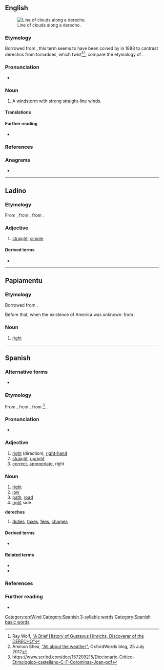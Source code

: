 ==English==
[[File:DangerousShelfCloud.jpg|thumb|Line of clouds along a derecho.]]

===Etymology===
Borrowed from {{bor|en|es|derecho||straight}}, this term seems to have been coined by {{w|Gustavus Detlef Hinrichs}} in 1888 to contrast derechos from tornadoes, which twist<ref>Ray Wolf, [http://www.crh.noaa.gov/dvn/?n=hinrichs "A Brief History of Gustavus Hinrichs, Discoverer of the DERECHO"]</ref><ref>Ammon Shea, [http://blog.oxforddictionaries.com/2012/07/all-about-the-weather/ "All about the weather"], OxfordWords blog, 25 July 2012</ref>; compare the etymology of {{m|en|tornado}}.

===Pronunciation===
* {{a|US}} {{IPA|/dəˈɹeɪ.tʃoʊ/|lang=en}}

===Noun===
{{en-noun}}

# {{lb|en|US}} A [[windstorm]] with [[strong]] [[straight]]-[[line]] [[wind]]s.

====Translations====
{{trans-top|windstorm with strong straight-line winds}}
{{trans-mid}}
{{trans-bottom}}

====Further reading====
* {{pedialite|derecho}}

===References===
<references/>

===Anagrams===
* {{anagrams|en|chordee|cohered|heredoc|ochered}}

[[Category:en:Wind]]

----

==Ladino==

===Etymology===
From {{inh|lad|osp|-}}, from {{inh|lad|VL.|*dērēctus}}, from {{inh|lad|la|dīrectus}}.

===Adjective===
{{lad-adj|l|g=m|f=derecha}}

# [[straight]], [[simple]]

====Derived terms====
* {{l|lad|enderechar|sc=Latn}}

----

==Papiamentu==

===Etymology===
Borrowed from {{bor|pap|es|derecho}}.

Before that, when the existence of America was unknown: from {{der|pap|la|dīrectus}}.

===Noun===
{{head|pap|noun}}

# [[right]] {{rfgloss|pap}}

----

==Spanish==

===Alternative forms===
* {{l|es|drecho}} {{qualifier|obsolete, regional}}

===Etymology===
From {{inh|es|osp|-}}, from {{inh|es|VL.|*dērēctus}}, from {{inh|es|la|dīrectus}}<ref>https://www.scribd.com/doc/157209215/Diccionario-Critico-Etimologico-castellano-C-F-Corominas-Joan-pdf</ref>. {{etymtwin|lang=es}} {{m|es|directo}}.

===Pronunciation===
* {{es-IPA}}

===Adjective===
{{es-adj|f=derecha}}

# [[right]] (direction), [[right-hand]]
# [[straight]], [[upright]]
# [[correct]], [[appropriate]], right {{gloss|correct}}

===Noun===
{{es-noun|m}}

# [[right]] {{gloss|direction, entitlement}}
# [[law]]
# [[path]], [[road]]
# [[right]] side

{{rfc}}
'''derechos''' {{g|m-p}}
# [[duties]], [[tax]]es, [[fee]]s, [[charge]]s

====Derived terms====
* {{l|es|no hay derecho}}

====Related terms====
* {{l|es|derecha}}
* {{l|es|derechura}}

===References===
<references/>

===Further reading===
* {{R:DRAE 2001}}

[[Category:Spanish 3-syllable words]]
[[Category:Spanish basic words]]